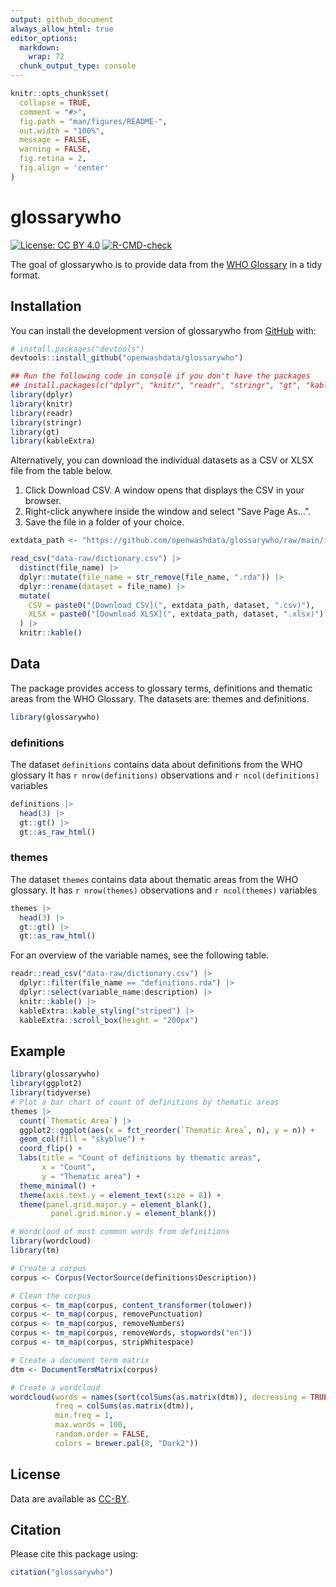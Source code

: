 ```yaml
---
output: github_document
always_allow_html: true
editor_options: 
  markdown: 
    wrap: 72
  chunk_output_type: console
---
```


<!-- README.md is generated from README.Rmd. Please edit that file -->

```r
knitr::opts_chunk$set(
  collapse = TRUE,
  comment = "#>",
  fig.path = "man/figures/README-",
  out.width = "100%",
  message = FALSE,
  warning = FALSE,
  fig.retina = 2,
  fig.align = 'center'
)
```

# glossarywho

<!-- badges: start -->

[![License: CC BY
4.0](https://img.shields.io/badge/License-CC_BY_4.0-lightgrey.svg)](https://creativecommons.org/licenses/by/4.0/)
[![R-CMD-check](https://github.com/openwashdata/glossarywho/actions/workflows/R-CMD-check.yaml/badge.svg)](https://github.com/openwashdata/glossarywho/actions/workflows/R-CMD-check.yaml)
<!-- badges: end -->

The goal of glossarywho is to provide data from the [WHO Glossary](https://www.who.int/publications/i/item/9789240105485) in a tidy format.

## Installation

You can install the development version of glossarywho from
[GitHub](https://github.com/) with:

``` r
# install.packages("devtools")
devtools::install_github("openwashdata/glossarywho")
```

```r
## Run the following code in console if you don't have the packages
## install.packages(c("dplyr", "knitr", "readr", "stringr", "gt", "kableExtra"))
library(dplyr)
library(knitr)
library(readr)
library(stringr)
library(gt)
library(kableExtra)
```

Alternatively, you can download the individual datasets as a CSV or XLSX
file from the table below.

1.  Click Download CSV. A window opens that displays the CSV in
    your browser.
2.  Right-click anywhere inside the window and select "Save Page As...".
3.  Save the file in a folder of your choice.

```r

extdata_path <- "https://github.com/openwashdata/glossarywho/raw/main/inst/extdata/"

read_csv("data-raw/dictionary.csv") |> 
  distinct(file_name) |> 
  dplyr::mutate(file_name = str_remove(file_name, ".rda")) |> 
  dplyr::rename(dataset = file_name) |> 
  mutate(
    CSV = paste0("[Download CSV](", extdata_path, dataset, ".csv)"),
    XLSX = paste0("[Download XLSX](", extdata_path, dataset, ".xlsx)")
  ) |> 
  knitr::kable()

```

## Data

The package provides access to glossary terms, definitions and thematic areas from the WHO Glossary. The datasets are: themes and definitions.

```r
library(glossarywho)
```

### definitions

The dataset `definitions` contains data about definitions from the WHO glossary It has
`r nrow(definitions)` observations and `r ncol(definitions)`
variables

```r
definitions |> 
  head(3) |> 
  gt::gt() |>
  gt::as_raw_html()
```

### themes

The dataset `themes` contains data about thematic areas from the WHO glossary. It has
`r nrow(themes)` observations and `r ncol(themes)`
variables

```r
themes |> 
  head(3) |> 
  gt::gt() |>
  gt::as_raw_html()
```


For an overview of the variable names, see the following table.

```r
readr::read_csv("data-raw/dictionary.csv") |>
  dplyr::filter(file_name == "definitions.rda") |>
  dplyr::select(variable_name:description) |> 
  knitr::kable() |> 
  kableExtra::kable_styling("striped") |> 
  kableExtra::scroll_box(height = "200px")
```

## Example

```r
library(glossarywho)
library(ggplot2)
library(tidyverse)
# Plot a bar chart of count of definitions by thematic areas 
themes |> 
  count(`Thematic Area`) |> 
  ggplot2::ggplot(aes(x = fct_reorder(`Thematic Area`, n), y = n)) +
  geom_col(fill = "skyblue") +
  coord_flip() +
  labs(title = "Count of definitions by thematic areas",
       x = "Count",
       y = "Thematic area") +
  theme_minimal() +
  theme(axis.text.y = element_text(size = 8)) +
  theme(panel.grid.major.y = element_blank(),
         panel.grid.minor.y = element_blank())

```

```r
# Wordcloud of most common words from definitions
library(wordcloud)
library(tm)

# Create a corpus
corpus <- Corpus(VectorSource(definitions$Description))

# Clean the corpus
corpus <- tm_map(corpus, content_transformer(tolower))
corpus <- tm_map(corpus, removePunctuation)
corpus <- tm_map(corpus, removeNumbers)
corpus <- tm_map(corpus, removeWords, stopwords("en"))
corpus <- tm_map(corpus, stripWhitespace)

# Create a document term matrix
dtm <- DocumentTermMatrix(corpus)

# Create a wordcloud
wordcloud(words = names(sort(colSums(as.matrix(dtm)), decreasing = TRUE)),
          freq = colSums(as.matrix(dtm)),
          min.freq = 1,
          max.words = 100,
          random.order = FALSE,
          colors = brewer.pal(8, "Dark2"))
```


## License

Data are available as
[CC-BY](https://github.com/openwashdata/%7B%7B%7Bpackagename%7D%7D%7D/blob/main/LICENSE.md).

## Citation

Please cite this package using:

```r
citation("glossarywho")
```
